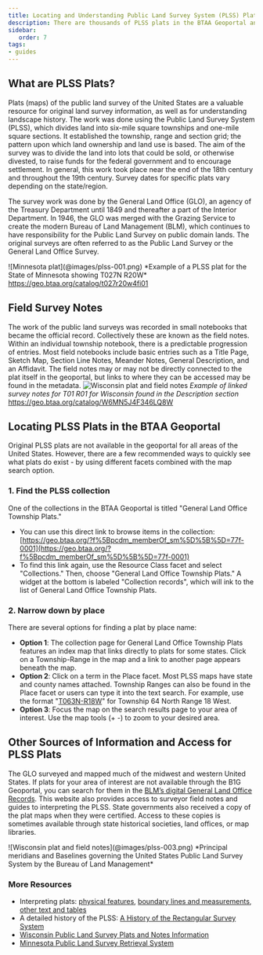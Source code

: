```yaml
---
title: Locating and Understanding Public Land Survey System (PLSS) Plats
description: There are thousands of PLSS plats in the BTAA Geoportal and this guide describes how to search for them and how to find their associated field notes.
sidebar:
   order: 7
tags:
- guides
---
```



## What are PLSS Plats?

Plats (maps) of the public land survey of the United States are a valuable resource for original land survey information, as well as for understanding landscape history. The work was done using the Public Land Survey System (PLSS), which divides land into six-mile square townships and one-mile square sections. It established the township, range and section grid; the pattern upon which land ownership and land use is based. The aim of the survey was to divide the land into lots that could be sold, or otherwise divested, to raise funds for the federal government and to encourage settlement. In general, this work took place near the end of the 18th century and throughout the 19th century. Survey dates for specific plats vary depending on the state/region.

The survey work was done by the General Land Office (GLO), an agency of the Treasury Department until 1849 and thereafter a part of the Interior Department. In 1946, the GLO was merged with the Grazing Service to create the modern Bureau of Land Management (BLM), which continues to have responsibility for the Public Land Survey on public domain lands. The original surveys are often referred to as the Public Land Survey or the General Land Office Survey. 

<CenterLayout>
  ![Minnesota plat](@images/plss-001.png)
*Example of a PLSS plat for the State of Minnesota showing T027N R20W*
<a href = "https://geo.btaa.org/catalog/t027r20w4fi01">https://geo.btaa.org/catalog/t027r20w4fi01</a>
</CenterLayout>

## Field Survey Notes

The work of the public land surveys was recorded in small notebooks that became the official record. Collectively these are known as the field notes. Within an individual township notebook, there is a predictable progression of entries. Most field notebooks include basic entries such as a Title Page, Sketch Map, Section Line Notes, Meander Notes, General Description, and an Affidavit. The field notes may or may not be directly connected to the plat itself in the geoportal, but links to where they can be accessed may be found in the metadata.	
<CenterLayout>
![Wisconsin plat and field notes](@images/plss-002.png)
*Example of linked survey notes for T01 R01 for Wisconsin found in the Description section*
<a href = "https://geo.btaa.org/catalog/W6MN5J4F346LQ8W">https://geo.btaa.org/catalog/W6MN5J4F346LQ8W</a>
</CenterLayout>


## Locating PLSS Plats in the BTAA Geoportal

Original PLSS plats are not available in the geoportal for all areas of the United States. However, there are a few recommended ways to quickly see what plats do exist - by using different facets combined with the map search option.

### 1. Find the PLSS collection

One of the collections in the BTAA Geoportal is titled "General Land Office Township Plats." 

* You can use this direct link to browse items in the collection: [https://geo.btaa.org/?f%5Bpcdm_memberOf_sm%5D%5B%5D=77f-0001](https://geo.btaa.org/?f%5Bpcdm_memberOf_sm%5D%5B%5D=77f-0001)
* To find this link again, use the Resource Class facet and select "Collections." Then, choose "General Land Office Township Plats." A widget at the bottom is labeled "Collection records", which will ink to the list of General Land Office Township Plats.

### 2. Narrow down by place

There are several options for finding a plat by place name:

* **Option 1**: The collection page for General Land Office Township Plats features an index map that links directly to plats for some states. Click on a Township-Range in the map and a link to another page appears beneath the map.
* **Option 2**: Click on a term in the Place facet. Most PLSS maps have state and county names attached. Township Ranges can also be found in the Place facet or users can type it into the text search. For example, use the format "[T063N-R18W](https://geo.btaa.org/?f%5Bdct_spatial_sm%5D%5B%5D=T063N-R018W&f%5Bpcdm_memberOf_sm%5D%5B%5D=77f-0001)" for Township 64 North Range 18 West. 
* **Option 3**: Focus the map on the search results page to your area of interest. Use the map tools (+ -) to zoom to your desired area.

## Other Sources of Information and Access for PLSS Plats

The GLO surveyed and mapped much of the midwest and western United States.  If plats for your area of interest are not available through the B1G Geoportal, you can search for them in the [BLM’s digital General Land Office Records](https://glorecords.blm.gov/). This website also provides access to surveyor field notes and guides to interpreting the PLSS. State governments also received a copy of the plat maps when they were certified.  Access to these copies is sometimes available through state historical societies, land offices, or map libraries.

<CenterLayout>
![Wisconsin plat and field notes](@images/plss-003.png)
*Principal meridians and Baselines governing the United States Public Land Survey System by the Bureau of Land Management*
</CenterLayout>

### More Resources

* Interpreting plats: [physical features](http://www.mngeo.state.mn.us/glo/Legend_features.htm), [boundary lines and measurements](http://www.mngeo.state.mn.us/glo/Legend_Boundaries.htm), [other text and tables](http://www.mngeo.state.mn.us/glo/Legend_Other.htm) 
* A detailed history of the PLSS: [A History of the Rectangular Survey System](https://www.blm.gov/sites/blm.gov/files/histrect.pdf)
* [Wisconsin Public Land Survey Plats and Notes Information](https://digicoll.library.wisc.edu/SurveyNotes)
* [Minnesota Public Land Survey Retrieval System](https://www.mngeo.state.mn.us/glo/Index.htm) 
